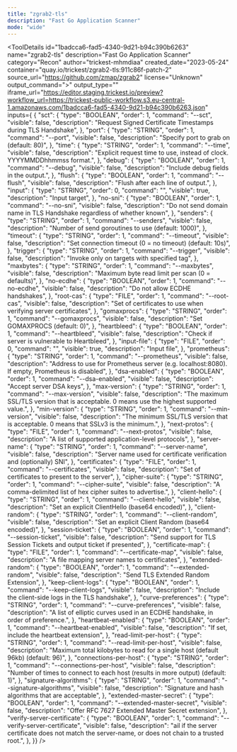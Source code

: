 ```yaml
---
title: "zgrab2-tls"
description: "Fast Go Application Scanner"
mode: "wide"
---
```



<ToolDetails
  id="1badcca6-fad5-4340-9d21-b94c390b6263"
  name="zgrab2-tls"
  description="Fast Go Application Scanner"
  category="Recon"
  author="trickest-mhmdiaa"
  created_date="2023-05-24"
  container="quay.io/trickest/zgrab2-tls:911c86f-patch-2"
  source_url="https://github.com/zmap/zgrab2"
  license="Unknown"
  output_command=">"
  output_type=""
  iframe_url="https://editor.staging.trickest.io/preview?workflow_url=https://trickest-public-workflow.s3.eu-central-1.amazonaws.com/1badcca6-fad5-4340-9d21-b94c390b6263.json"
  inputs={ {
  "sct": {
    "type": "BOOLEAN",
    "order": 1,
    "command": "--sct",
    "visible": false,
    "description": "Request Signed Certificate Timestamps during TLS Handshake",
  },
  "port": {
    "type": "STRING",
    "order": 1,
    "command": "--port",
    "visible": false,
    "description": "Specify port to grab on (default: 80)",
  },
  "time": {
    "type": "STRING",
    "order": 1,
    "command": "--time",
    "visible": false,
    "description": "Explicit request time to use, instead of clock. YYYYMMDDhhmmss format.",
  },
  "debug": {
    "type": "BOOLEAN",
    "order": 1,
    "command": "--debug",
    "visible": false,
    "description": "Include debug fields in the output.",
  },
  "flush": {
    "type": "BOOLEAN",
    "order": 1,
    "command": "--flush",
    "visible": false,
    "description": "Flush after each line of output.",
  },
  "input": {
    "type": "STRING",
    "order": 0,
    "command": "",
    "visible": true,
    "description": "Input target",
  },
  "no-sni": {
    "type": "BOOLEAN",
    "order": 1,
    "command": "--no-sni",
    "visible": false,
    "description": "Do not send domain name in TLS Handshake regardless of whether known",
  },
  "senders": {
    "type": "STRING",
    "order": 1,
    "command": "--senders",
    "visible": false,
    "description": "Number of send goroutines to use (default: 1000)",
  },
  "timeout": {
    "type": "STRING",
    "order": 1,
    "command": "--timeout",
    "visible": false,
    "description": "Set connection timeout (0 = no timeout) (default: 10s)",
  },
  "trigger": {
    "type": "STRING",
    "order": 1,
    "command": "--trigger",
    "visible": false,
    "description": "Invoke only on targets with specified tag",
  },
  "maxbytes": {
    "type": "STRING",
    "order": 1,
    "command": "--maxbytes",
    "visible": false,
    "description": "Maximum byte read limit per scan (0 = defaults)",
  },
  "no-ecdhe": {
    "type": "BOOLEAN",
    "order": 1,
    "command": "--no-ecdhe",
    "visible": false,
    "description": "Do not allow ECDHE handshakes",
  },
  "root-cas": {
    "type": "FILE",
    "order": 1,
    "command": "--root-cas",
    "visible": false,
    "description": "Set of certificates to use when verifying server certificates",
  },
  "gomaxprocs": {
    "type": "STRING",
    "order": 1,
    "command": "--gomaxprocs",
    "visible": false,
    "description": "Set GOMAXPROCS (default: 0)",
  },
  "heartbleed": {
    "type": "BOOLEAN",
    "order": 1,
    "command": "--heartbleed",
    "visible": false,
    "description": "Check if server is vulnerable to Heartbleed",
  },
  "input-file": {
    "type": "FILE",
    "order": 0,
    "command": "",
    "visible": true,
    "description": "Input file",
  },
  "prometheus": {
    "type": "STRING",
    "order": 1,
    "command": "--prometheus",
    "visible": false,
    "description": "Address to use for Prometheus server (e.g. localhost:8080). If empty, Prometheus is disabled",
  },
  "dsa-enabled": {
    "type": "BOOLEAN",
    "order": 1,
    "command": "--dsa-enabled",
    "visible": false,
    "description": "Accept server DSA keys",
  },
  "max-version": {
    "type": "STRING",
    "order": 1,
    "command": "--max-version",
    "visible": false,
    "description": "The maximum SSL/TLS version that is acceptable. 0 means use the highest supported value.",
  },
  "min-version": {
    "type": "STRING",
    "order": 1,
    "command": "--min-version",
    "visible": false,
    "description": "The minimum SSL/TLS version that is acceptable. 0 means that SSLv3 is the minimum.",
  },
  "next-protos": {
    "type": "FILE",
    "order": 1,
    "command": "--next-protos",
    "visible": false,
    "description": "A list of supported application-level protocols",
  },
  "server-name": {
    "type": "STRING",
    "order": 1,
    "command": "--server-name",
    "visible": false,
    "description": "Server name used for certificate verification and (optionally) SNI",
  },
  "certificates": {
    "type": "FILE",
    "order": 1,
    "command": "--certificates",
    "visible": false,
    "description": "Set of certificates to present to the server",
  },
  "cipher-suite": {
    "type": "STRING",
    "order": 1,
    "command": "--cipher-suite",
    "visible": false,
    "description": "A comma-delimited list of hex cipher suites to advertise.",
  },
  "client-hello": {
    "type": "STRING",
    "order": 1,
    "command": "--client-hello",
    "visible": false,
    "description": "Set an explicit ClientHello (base64 encoded)",
  },
  "client-random": {
    "type": "STRING",
    "order": 1,
    "command": "--client-random",
    "visible": false,
    "description": "Set an explicit Client Random (base64 encoded)",
  },
  "session-ticket": {
    "type": "BOOLEAN",
    "order": 1,
    "command": "--session-ticket",
    "visible": false,
    "description": "Send support for TLS Session Tickets and output ticket if presented",
  },
  "certificate-map": {
    "type": "FILE",
    "order": 1,
    "command": "--certificate-map",
    "visible": false,
    "description": "A file mapping server names to certificates",
  },
  "extended-random": {
    "type": "BOOLEAN",
    "order": 1,
    "command": "--extended-random",
    "visible": false,
    "description": "Send TLS Extended Random Extension",
  },
  "keep-client-logs": {
    "type": "BOOLEAN",
    "order": 1,
    "command": "--keep-client-logs",
    "visible": false,
    "description": "Include the client-side logs in the TLS handshake",
  },
  "curve-preferences": {
    "type": "STRING",
    "order": 1,
    "command": "--curve-preferences",
    "visible": false,
    "description": "A list of elliptic curves used in an ECDHE handshake, in order of preference.",
  },
  "heartbeat-enabled": {
    "type": "BOOLEAN",
    "order": 1,
    "command": "--heartbeat-enabled",
    "visible": false,
    "description": "If set, include the heartbeat extension",
  },
  "read-limit-per-host": {
    "type": "STRING",
    "order": 1,
    "command": "--read-limit-per-host",
    "visible": false,
    "description": "Maximum total kilobytes to read for a single host (default 96kb) (default: 96)",
  },
  "connections-per-host": {
    "type": "STRING",
    "order": 1,
    "command": "--connections-per-host",
    "visible": false,
    "description": "Number of times to connect to each host (results in more output) (default: 1)",
  },
  "signature-algorithms": {
    "type": "STRING",
    "order": 1,
    "command": "--signature-algorithms",
    "visible": false,
    "description": "Signature and hash algorithms that are acceptable",
  },
  "extended-master-secret": {
    "type": "BOOLEAN",
    "order": 1,
    "command": "--extended-master-secret",
    "visible": false,
    "description": "Offer RFC 7627 Extended Master Secret extension",
  },
  "verify-server-certificate": {
    "type": "BOOLEAN",
    "order": 1,
    "command": "--verify-server-certificate",
    "visible": false,
    "description": "ail if the server certificate does not match the server-name, or does not chain to a trusted root.",
  },
}}
/>